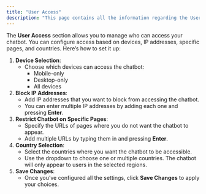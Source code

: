 ```yaml
---
title: "User Access"
description: "This page contains all the information regarding the User access section of the website chatbot settings in details."
---
```


The **User Access** section allows you to manage who can access your chatbot. You can configure access based on devices, IP addresses, specific pages, and countries. Here’s how to set it up:

1. **Device Selection**:
   - Choose which devices can access the chatbot:
     - Mobile-only
     - Desktop-only
     - All devices
2. **Block IP Addresses**:
   - Add IP addresses that you want to block from accessing the chatbot.
   - You can enter multiple IP addresses by adding each one and pressing **Enter**.
3. **Restrict Chatbot on Specific Pages**:
   - Specify the URLs of pages where you do not want the chatbot to appear.
   - Add multiple URLs by typing them in and pressing **Enter**.
4. **Country Selection**:
   - Select the countries where you want the chatbot to be accessible.
   - Use the dropdown to choose one or multiple countries. The chatbot will only appear to users in the selected regions.
5. **Save Changes**:
   - Once you’ve configured all the settings, click **Save Changes** to apply your choices.